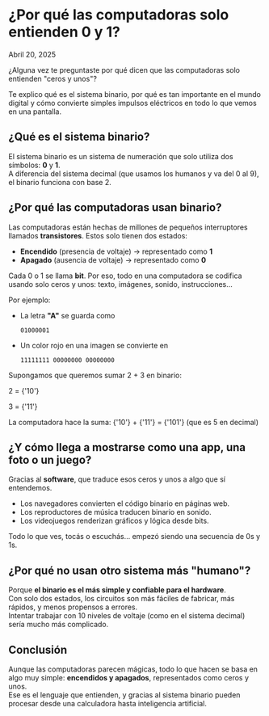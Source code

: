 # ¿Por qué las computadoras solo entienden 0 y 1?

Abril 20, 2025

<div class='espacio'/>

¿Alguna vez te preguntaste por qué dicen que las computadoras solo entienden "ceros y unos"? 

Te explico qué es el sistema binario, por qué es tan importante en el mundo digital y cómo convierte simples impulsos eléctricos en todo lo que vemos en una pantalla.

<div class='espacio'/>

## ¿Qué es el sistema binario?
El sistema binario es un sistema de numeración que solo utiliza dos símbolos: **0** y **1**.  
A diferencia del sistema decimal (que usamos los humanos y va del 0 al 9), el binario funciona con base 2.

<div class='espacio'/>

## ¿Por qué las computadoras usan binario?
Las computadoras están hechas de millones de pequeños interruptores llamados **transistores**. Estos solo tienen dos estados:
- **Encendido** (presencia de voltaje) → representado como **1**
- **Apagado** (ausencia de voltaje) → representado como **0**

Cada 0 o 1 se llama **bit**.
Por eso, todo en una computadora se codifica usando solo ceros y unos: texto, imágenes, sonido, instrucciones…

Por ejemplo:
- La letra **"A"** se guarda como

  `01000001`
- Un color rojo en una imagen se convierte en

  `11111111 00000000 00000000`

Supongamos que queremos sumar 2 + 3 en binario:

2 = <span className='marked'>{'10'}</span>

3 = <span className='marked'>{'11'}</span>

La computadora hace la suma: <span className='marked'>{'10'}</span> + <span className='marked'>{'11'}</span> = <span className='marked'>{'101'}</span> (que es 5 en decimal)

<div class='espacio'/>

## ¿Y cómo llega a mostrarse como una app, una foto o un juego?
Gracias al **software**, que traduce esos ceros y unos a algo que sí entendemos.
- Los navegadores convierten el código binario en páginas web.
- Los reproductores de música traducen binario en sonido.
- Los videojuegos renderizan gráficos y lógica desde bits.

Todo lo que ves, tocás o escuchás… empezó siendo una secuencia de 0s y 1s.

<div class='espacio'/>

## ¿Por qué no usan otro sistema más "humano"?
Porque **el binario es el más simple y confiable para el hardware**.  
Con solo dos estados, los circuitos son más fáciles de fabricar, más rápidos, y menos propensos a errores.  
Intentar trabajar con 10 niveles de voltaje (como en el sistema decimal) sería mucho más complicado.

<div class='espacio'/>

## Conclusión
Aunque las computadoras parecen mágicas, todo lo que hacen se basa en algo muy simple: **encendidos y apagados**, representados como ceros y unos.  
Ese es el lenguaje que entienden, y gracias al sistema binario pueden procesar desde una calculadora hasta inteligencia artificial.

<div class='espacio'/>